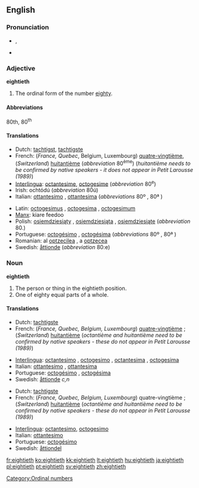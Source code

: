 ==English==

===Pronunciation===
* {{IPA|/ˈeɪtiəθ/}}, {{SAMPA|/"eIti@T/}}
* {{hyphenation|eight|i|eth}}

===Adjective===
'''eightieth'''

# The ordinal form of the number [[eighty]].

====Abbreviations====
80th, 80<sup>th</sup>

====Translations====
{{trans-top|ordinal form of the number eighty}}
* Dutch: [[tachtigst]], [[tachtigste]]
* French: (''France, Quebec'', Belgium, Luxembourg) [[quatre-vingtième]], (''Switzerland'') [[huitantième]] (''abbreviation'' 80<sup>ème</sup>) (''huitantième needs to be confirmed by native speakers - it does not appear in Petit Larousse (1989)'')
* [[Interlingua]]: [[octantesime]], [[octogesime]] (''abbreviation'' 80<sup>e</sup>)
* Irish: ochtódú (''abbreviation'' 80ú)
* Italian: [[ottantesimo]] {{m}}, [[ottantesima]] {{f}} (''abbreviations'' 80º {{m}}, 80ª {{f}})
{{trans-mid}}
* Latin: [[octogesimus]] {{m}}, [[octogesima]] {{f}}, [[octogesimum]] {{n}}
* [[Manx]]: kiare feedoo
* Polish: [[osiemdziesiąty]] {{m}}, [[osiemdziesiąta]] {{f}}, [[osiemdziesiąte]] {{n}} (''abbreviation'' 80.)
* Portuguese: [[octogésimo]] {{m}}, [[octogésima]] {{f}} (''abbreviations'' 80º {{m}}, 80ª {{f}})
* Romanian: al [[optzecilea]] {{m}}, a [[optzecea]] {{f}}
* Swedish: [[åttionde]] (''abbreviation'' 80:e)
{{trans-bottom}}

===Noun===
'''eightieth'''

# The person or thing in the eightieth position.
# One of eighty equal parts of a whole.

====Translations====
{{trans-top|The person or thing in the eightieth position}}
* Dutch: [[tachtigste]] {{m|f}}
* French: (''France, Quebec, Belgium, Luxembourg'') [[quatre-vingtième]]  {{m|f}}; (''Switzerland'') [[huitantième]] {{m|f}} (''octantième and huitantième need to be confirmed by native speakers - these do not appear in Petit Larousse (1989)'')
{{trans-mid}}
* [[Interlingua]]: [[octantesimo]] {{m}}, [[octogesimo]] {{m}}, [[octantesima]] {{f}}, [[octogesima]] {{f}}
* Italian: [[ottantesimo]] {{m}}, [[ottantesima]] {{f}}
* Portuguese: [[octogésimo]] {{m}}, [[octogésima]] {{f}}
* Swedish: [[åttionde]] ''c,n''
{{trans-bottom}}

{{trans-top|One of eighty equal parts of a whole}}
* Dutch: [[tachtigste]] {{n}}
* French: (''France, Quebec, Belgium, Luxembourg'') quatre-vingtième {{m}};  (''Switzerland'') [[huitantième]] {{m}} (''octantième and huitantième need to be confirmed by native speakers - these do not appear in Petit Larousse (1989)'')
{{trans-mid}}
* [[Interlingua]]: [[octantesimo]], [[octogesimo]]
* Italian: [[ottantesimo]] {{m}}
* Portuguese: [[octogésimo]] {{m}}
* Swedish: [[åttiondel]] {{c}}
{{trans-bottom}}

[[Category:Ordinal numbers]]

[[fr:eightieth]]
[[ko:eightieth]]
[[kk:eightieth]]
[[lt:eightieth]]
[[hu:eightieth]]
[[ja:eightieth]]
[[pl:eightieth]]
[[pt:eightieth]]
[[sv:eightieth]]
[[zh:eightieth]]